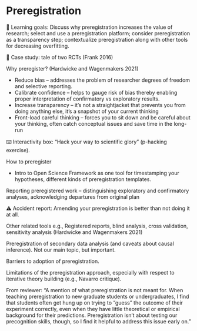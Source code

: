 # Preregistration

::: {.learning-goals}
🍎 Learning goals: Discuss why preregistration increases the value of research; select and use a preregistration platform; consider preregistration as a transparency step; contextualize preregistration along with other tools for decreasing overfitting.
:::

::: {.case-study}
🔬 Case study: tale of two RCTs (Frank 2016)
:::

Why preregister? (Hardwicke and Wagenmakers 2021)

- Reduce bias – addresses the problem of researcher degrees of freedom and selective reporting.
- Calibrate confidence – helps to gauge risk of bias thereby enabling proper interpretation of confirmatory vs exploratory results.
- Increase transparency – it’s not a straightjacket that prevents you from doing anything else, it’s a snapshot of your current thinking
- Front-load careful thinking – forces you to sit down and be careful about your thinking, often catch conceptual issues and save time in the long-run

::: {.interactive}
⌨️ Interactivity box: “Hack your way to scientific glory” (p-hacking exercise).
:::

How to preregister

- Intro to Open Science Framework as one tool for timestamping your hypotheses, different kinds of preregistration templates.

Reporting preregistered work – distinguishing exploratory and confirmatory analyses, acknowledging departures from original plan

::: {.accident-report}
⚠️ Accident report: Amending your preregistration is better than not doing it at all. 
:::

Other related tools e.g., Registered reports, blind analysis, cross validation, sensitivity analysis (Hardwicke and Wagenmakers 2021)

Preregistration of secondary data analysis (and caveats about causal inference). Not our main topic, but important. 

Barriers to adoption of preregistration. 

Limitations of the preregistration approach, especially with respect to iterative theory building (e.g., Navarro critique).

From reviewer: "A mention of what preregistration is not meant for. When teaching preregistration to new graduate students or undergraduates, I find that students often get hung up on trying to “guess” the outcome of their experiment correctly, even when they have little theoretical or empirical background for their predictions. Preregistration isn’t about testing our precognition skills, though, so I find it helpful to address this issue early on."
